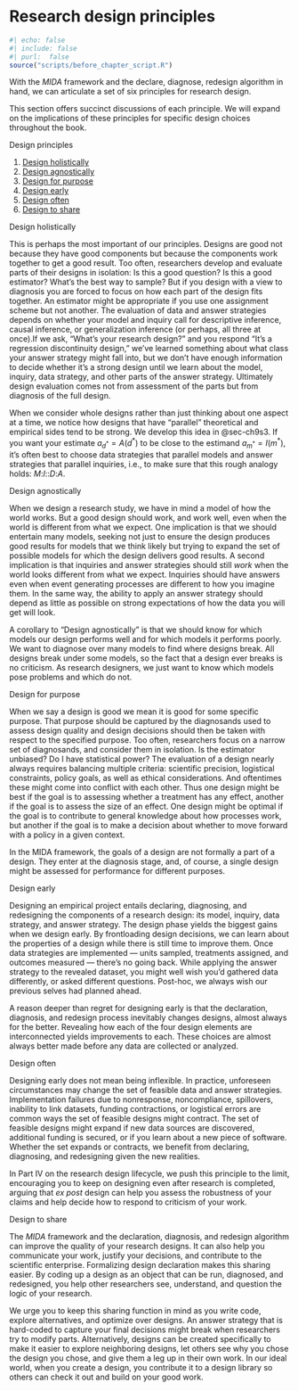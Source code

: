# Research design principles {#sec-ch3}

```r
#| echo: false
#| include: false
#| purl:  false
source("scripts/before_chapter_script.R")
```

With the *MIDA* framework and the declare, diagnose, redesign algorithm in hand, we can articulate a set of six principles for research design.

This section offers succinct discussions of each principle. We will expand on the implications of these principles for specific design choices throughout the book.

:::: {.ddbox}

::: {.ddbox-title}

Design principles

:::

1. [Design holistically](#exm-designholistically)
2. [Design agnostically](#exm-designagnostically)
3. [Design for purpose](#exm-designforpurpose)
4. [Design early](#exm-designearly)
5. [Design often](#exm-designoften)
6. [Design to share](#exm-designtoshare)
::::

::: {#exm-designholistically}

Design holistically

This is perhaps the most important of our principles. Designs are good not because they have good components but because the components work together to get a good result. Too often, researchers develop and evaluate parts of their designs in isolation: Is this a good question? Is this a good estimator? What's the best way to sample? But if you design with a view to diagnosis you are forced to focus on how each part of the design fits together. An estimator might be appropriate if you use one assignment scheme but not another. The evaluation of data and answer strategies depends on whether your model and inquiry call for descriptive inference, causal inference, or generalization inference (or perhaps, all three at once).If we ask, "What's your research design?" and you respond "It's a regression discontinuity design," we've learned something about what class your answer strategy might fall into, but we don't have enough information to decide whether it's a strong design until we learn about the model, inquiry, data strategy, and other parts of the answer strategy. Ultimately design evaluation comes not from assessment of the parts but from diagnosis of the full design.

When we consider whole designs rather than just thinking about one aspect at a time, we notice how designs that have "parallel" theoretical and empirical sides tend to be strong. We develop this idea in @sec-ch9s3. If you want your estimate $a_{d^*} = A(d^*)$ to be close to the estimand  $a_{m^*} = I(m^*)$, it's often best to choose data strategies that parallel models and answer strategies that parallel inquiries, i.e., to make sure that this rough analogy holds: *M*:*I*::*D*:*A*.

:::


::: {#exm-designagnostically}

Design agnostically

When we design a research study, we have in mind a model of how the world works. But a good design should work, and work well, even when the world is different from what we expect. One implication is that we should entertain many models, seeking not just to ensure the design produces good results for models that we think likely but trying to expand the set of possible models for which the design delivers good results. A second implication is that inquiries and answer strategies should still *work* when the world looks different from what we expect. Inquiries should have answers even when event generating processes are different to how you imagine them.  In the same way, the ability to apply an answer strategy should depend as little as possible on strong expectations of how the data you will get will look. 

A corollary to "Design agnostically" is that we should know for which models  our design performs well and for which models it performs poorly. We want to diagnose over many models to find where designs break. All designs break under some models, so the fact that a design ever breaks is no criticism. As research designers, we just want to know which models pose problems and which do not.

:::


::: {#exm-designforpurpose}

Design for purpose

When we say a design is good we mean it is good for some specific purpose. That purpose should be captured by the diagnosands used to assess design quality and design decisions should then be taken with respect to the specified purpose. Too often, researchers focus on a narrow set of diagnosands, and consider them in isolation. Is the estimator unbiased? Do I have statistical power? The evaluation of a design nearly always requires balancing multiple criteria: scientific precision, logistical constraints, policy goals, as well as ethical considerations. And oftentimes these might come into conflict with each other. Thus one design might be best if the goal is to assessing whether a treatment has any effect, another if the goal is to assess the size of an effect. One design might be optimal if the goal is to contribute to general knowledge about how processes work, but another if the goal is to make a decision about whether to move forward with a policy in a given context.  

In the MIDA framework, the goals of a design are not formally a part of a design. They enter at the diagnosis stage, and, of course, a single design might be assessed for performance for different purposes.

:::


::: {#exm-designearly}

Design early

Designing an empirical project entails declaring, diagnosing, and redesigning the components of a research design: its model, inquiry, data strategy, and answer strategy. The design phase yields the biggest gains when we design early. By frontloading design decisions, we can learn about the properties of a design while there is still time to improve them. Once data strategies are implemented --- units sampled, treatments assigned, and outcomes measured --- there's no going back. While applying the answer strategy to the revealed dataset, you might well wish you'd gathered data differently, or asked different questions. Post-hoc, we always wish our previous selves had planned ahead.

A reason deeper than regret for designing early is that the declaration, diagnosis, and redesign process inevitably changes designs, almost always for the better. Revealing how each of the four design elements are interconnected yields improvements to each. These choices are almost always better made before any data are collected or analyzed.

:::


::: {#exm-designoften}

Design often

Designing early does not mean being inflexible. In practice, unforeseen circumstances may change the set of feasible data and answer strategies. Implementation failures due to nonresponse, noncompliance, spillovers, inability to link datasets, funding contractions, or logistical errors are common ways the set of feasible designs might contract. The set of feasible designs might expand if new data sources are discovered, additional funding is secured, or if you learn about a new piece of software. Whether the set expands or contracts, we benefit from declaring, diagnosing, and redesigning given the new realities. 

In Part IV on the research design lifecycle, we push this principle to the limit, encouraging you to keep on designing even after research is completed, arguing that *ex post* design can help you assess the robustness of your claims and help decide how to respond to criticism of your work.  

:::


::: {#exm-designtoshare}

Design to share

The *MIDA* framework and the declaration, diagnosis, and redesign algorithm can improve the quality of your research designs. It can also help you communicate your work, justify your decisions, and contribute to the scientific enterprise. Formalizing design declaration makes this sharing easier. By coding up a design as an object that can be run, diagnosed, and redesigned, you help other researchers see, understand, and question the logic of your research. 

We urge you to keep this sharing function in mind as you write code, explore alternatives, and optimize over designs. An answer strategy that is hard-coded to capture your final decisions might break when researchers try to modify parts. Alternatively, designs can be created specifically to make it easier to explore neighboring designs, let others see why you chose the design you chose, and give them a leg up in their own work. In our ideal world, when you create a design, you contribute it to a design library so others can check it out and build on your good work.      

:::

